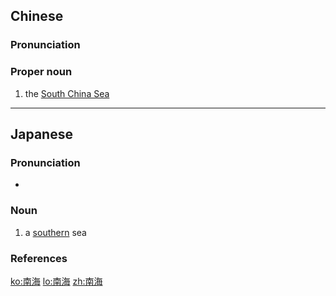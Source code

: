 ==Chinese==
{{zh-forms}}

===Pronunciation===
{{zh-pron
|m=Nán Hǎi
|c=naam4 hoi2
|mn=Lâm-hái
|cat=pn
}}

===Proper noun===
{{zh-proper noun}}

# the [[South China Sea]]

{{zh-cat|Seas}}

----

==Japanese==
{{ja-kanjitab|なん|かい|yomi=o}}

===Pronunciation===
* {{ja-pron|なんかい|y=o|acc=0|acc_ref=NHK}}

===Noun===
{{ja-noun|なんかい}}

# a [[southern]] sea

===References===
<references/>

[[ko:南海]]
[[lo:南海]]
[[zh:南海]]